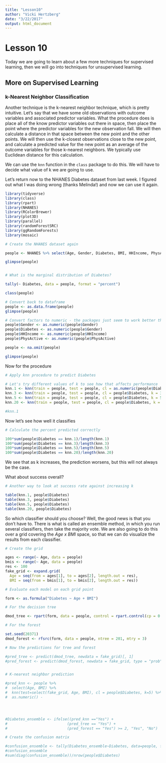 ```yaml
---
title: "Lesson10"
author: "Vicki Hertzberg"
date: "3/22/2017"
output: html_document
---
```



# Lesson 10

Today we are going to learn about a few more techniques for supervised learning, then we will go into techniques for unsupervised learning.

## More on Supervised Learning

### k-Nearest Neighbor Classification

Another technique is the k-nearest neighbor technique, which is pretty intuitive. Let's say that we have some old observations with outcome variables and associated predictor variables. What the procedure does is place all of the know predictor variables out there in space, then place the point where the predictor variables for the new observation fall. We will then calculate a distance in that space between the new point and the other points. We will then use the k-closest observations close to the new point, and calculate a predicted value for the new point as an average of the outcome variables for those k-nearest neighbors. We typically use Euclidean distance for this calculation. 

We can use the `knn` function in the `class` package to do this. We will have to decide what value of k we are going to use. 

Let's return now to the NHANES Diabetes dataset from last week. I figured out what I was doing wrong (thanks Melinda!) and now we can use it again.

```r
library(tidyverse)
library(class)
library(rpart)
library(NHANES)
library(RColorBrewer)
library(plot3D)
library(parallel)
library(randomForestSRC)
library(ggRandomForests)
library(mosaic)

# Create the NHANES dataset again

people <- NHANES %>% select(Age, Gender, Diabetes, BMI, HHIncome, PhysActive) %>% na.omit()

glimpse(people)


# What is the marginal distribution of Diabetes?

tally(~ Diabetes, data = people, format = "percent")
```




```r
class(people)

# Convert back to dataframe
people <- as.data.frame(people)
glimpse(people)

# Convert factors to numeric - the packages just seem to work better that way
people$Gender <- as.numeric(people$Gender)
people$Diabetes <- as.numeric(people$Gender)
people$HHIncome <- as.numeric(people$HHIncome)
people$PhysActive <- as.numeric(people$PhysActive)

people <- na.omit(people)

glimpse(people)


```


Now for the procedure

```r
# Apply knn procedure to predict Diabetes

# Let's try different values of k to see how that affects performance
knn.1 <- knn(train = people, test = people, cl = as.numeric(people$Diabetes), k = 1)
knn.3 <- knn(train = people, test = people, cl = people$Diabetes, k = 3)
knn.5 <- knn(train = people, test = people, cl = people$Diabetes, k = 5)
knn.20 <- knn(train = people, test = people, cl = people$Diabetes, k = 20)

#knn.1


```

Now let's see how well it classifies

```r

# Calculate the percent predicted correctly

100*sum(people$Diabetes == knn.1)/length(knn.1)
100*sum(people$Diabetes == knn.3)/length(knn.3)
100*sum(people$Diabetes == knn.5)/length(knn.5)
100*sum(people$Diabetes == knn.20)/length(knn.20)

```

We see that as k increases, the prediction worsens, but this will not always be the case.

What about success overall?

```r

# Another way to look at success rate against increasing k

table(knn.1, people$Diabetes)
table(knn.3, people$Diabetes)
table(knn.5, people$Diabetes)
table(knn.20, people$Diabetes)
```



So which classifier should you choose? Well, the good news is that you don't have to. There is what is called an ensemble method, in which you run several classifiers, then take the majority vote. We are also going to do this over a grid covering the *Age x BMI* space, so that we can do visualize the results from each classifier.

```r

# Create the grid

ages <- range(~ Age, data = people)
bmis <- range(~ Age, data = people)
res <- 100
fake_grid <- expand.grid(
  Age = seq(from = ages[1], to = ages[2], length.out = res),
  BMI = seq(from = bmis[1], to = bmis[2], length.out = res))

# Evaluate each model on each grid point

form <- as.formula("Diabetes ~ Age + BMI")

# For the decision tree

dmod_tree <- rpart(form, data = people, control = rpart.control(cp = 0.005, minbucket = 30))

# For the forest

set.seed(20371)
dmod_forest <- rfsrc(form, data = people, ntree = 201, mtry = 3)

# Now the predictions for tree and forest

#pred_tree <- predict(dmod_tree, newdata = fake_grid)[, 1]
#pred_forest <- predict(dmod_forest, newdata = fake_grid, type = "prob")[, 1]


# K-nearest neighbor prediction

#pred_knn <- people %>%
#  select(Age, BMI) %>%
#  knn(test=select(fake_grid, Age, BMI), cl = people$Diabetes, k=5) %>%
#  as.numeric() - 




#Diabetes_ensemble <- ifelse((pred_knn =="Yes") +
#                           (pred_tree == "Yes") +
#                           (pred_forest == "Yes") >= 2, "Yes", "No")

# Create the confusion matrix

#confusion_ensemble <- tally(Diabetes_ensemble~Diabetes, data=people, format="count")
#confusion_ensemble
#sum(diag(confusion_ensemble))/nrow(people$Diabetes)

```

